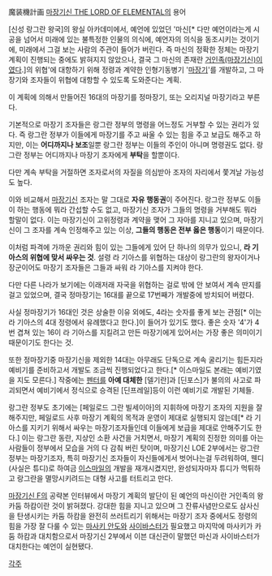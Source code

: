 魔装機計画
[[마장기신 THE LORD OF ELEMENTAL]]의 용어

[신성 랑그란 왕국]의 왕실 아카데미에서, 예언에 있었던 '마신[* 다만 예언이라는게 시공을 넘어서 미래에 있는 불특정한 인물의 의식에, 예언자의 의식을 동조시키는 것이기에, 미래에서 그걸 보는 사람의 주관이 들어가 버린다. 즉 마신의 정확한 정체는 마장기 계획이 진행되는 중에도 밝혀지지 않았으나, 결국 그 마신의 존재란 [[거인족(마장기신)]]이였다.]의 위협'에 대항하기 위해 정령과 계약한 인형기동병기 '[[마장기]]'를 개발하고, 그 마장기와 조자들이 위협에 대항할 수 있도록 도와준다는 계획.

이 계획에 의해서 만들어진 16대의 마장기를 정마장기, 또는 오리지널 마장기라고 부른다.

기본적으로 마장기 조자들은 랑그란 정부의 명령을 어느정도 거부할 수 있는 권리가 있다. 즉 랑그란 정부가 이들에게 마장기를 주고 싸울 수 있는 힘을 주고 보급도 해주고 하지만, 이는 '''어디까지나 보조'''일뿐 랑그란 정부는 이들의 주인이 아니며 명령권도 없다. 랑그란 정부는 어디까지나 마장기 조자에게 '''부탁'''을 할뿐이다.

다만 계속 부탁을 거절하면 조자로서의 자질을 의심받아 조자의 자리에서 쫓겨날 가능성도 높다.

이와 비교해서 [[마장기신]] 조자는 말 그대로 '''자유 행동권'''이 주어진다. 랑그란 정부도 이들이 하는 행동에 뭐라 간섭할 수도 없고, 마장기신 조자가 그들의 명령을 거부해도 뭐라 할말이 없다. 이는 마장기신이 고위정령과 계약을 맺어 그 자아를 지니고 있으며, 마장기신이 그 조자를 계속 인정해주고 있는 이상, '''그들의 행동은 전부 옳은 행동'''이기 때문이다. 

이처럼 파격에 가까운 권리와 힘이 있는 그들에게 있어 단 하나의 의무가 있으니, '''라 기아스의 위협에 맞서 싸우는 것'''. 설령 라 기아스를 위협하는 대상이 랑그란의 왕자이거나 장군이어도 마장기 조자들은 그들과 싸워 라 기아스를 지켜야 한다.

다만 다른 나라가 보기에는 이래저래 자국을 위협하는 걸로 밖에 안 보여서 계속 딴지를 걸고 있었으며, 결국 정마장기는 16대를 끝으로 17번째가 개발중에 방치되어 버렸다. 

사실 정마장기가 16대인 것은 상술한 이유 외에도, 4라는 숫자를 좋게 보는 관점[* 이는 라 기아스의 4대 정령에서 유례했다고 한다.]이 들어가 있기도 했다. 좋은 숫자 '4'가 4번 겹쳐 있는 16이 라 기아스를 지킬려고 만든 마장기에게 있어서는 가장 좋은 의미이기 때문이기도 한다는 것. 

또한 정마장기중 마장기신을 제외한 14대는 아무래도 단독으로 계속 굴리기는 힘든지라 예비기를 준비하고서 개발도 조금씩 진행되었다고 한다.[* 이스마일도 본래는 예비기였을 지도 모른다.] 작중에는 [[펜터]]를 '''아예 대체한''' [델기란]과 [딘포스]가 불의의 사고로 파괴되면서 예비기에서 정식으로 승격된 [딘프레일]등이 이런 예비기로 개발된 기체들.

랑그란 정부도 초기에는 [페일로드 그란 빌세이아]의 지휘하에 마장기 조자의 지원을 잘 해주지만, 페일로드 사후 마장기 계획의 목적과 운영이 제대로 실행되지 않는데[* 라 기아스를 지키기 위해서 싸우는 마장기조자들인데 이들에게 보급을 제대로 안해주기도 한다.] 이는 랑그란 동란, 지상인 소환 사건을 거치면서, 마장기 계획의 진정한 의미를 아는 사람들이 정부에서 모습을 거의 다 감춰 버린 탓이며, 마장기신 LOE 2부에서는 랑그란 정부는 마장기조자, 특히 마장기신 조자들이 자신들에게서 벗어나는걸 두려워하여, 웬디(사실은 튜디)로 하여금 [[이스마일]]의 개발을 재개시켰지만, 완성되자마자 튜디가 먹튀하고 랑그란을 멸망시키려드는 대형 사고를 터트리고 만다.

[[마장기신 F]]의 공략본 인터뷰에서 마장기 계획의 발단이 된 예언의 마신이란 거인족의 왕 카둠 하캄이란 것이 밝혀졌다. 강대한 힘을 지니고 있으며 그 잔류사념만으로도 삼사신을 탄생시키는 카둠 하캄을 완전히 쓰러트리기 위해서는 마장기 조자 중에서도 정령의 힘을 가장 잘 다룰 수 있는 [[마사키 안도]]와 [[사이바스터]]가 필요했고 마지막에 마사키가 카둠 하캄과 대치함으로서 마장기신 2부에서 이븐 대신관이 말했던 마신과 사이바스터가 대치한다는 예언이 실현됐다.

[[각주]]
